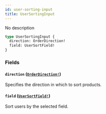 ```yaml
---
id: user-sorting-input
title: UserSortingInput
---
```


No description

```graphql
type UserSortingInput {
  direction: OrderDirection!
  field: UserSortField!
}
```

### Fields

#### `direction` ([`OrderDirection!`](/developer/api-reference/enums/order-direction.mdx))

Specifies the direction in which to sort products.

#### `field` ([`UserSortField!`](/developer/api-reference/enums/user-sort-field.mdx))

Sort users by the selected field.
